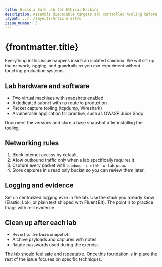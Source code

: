 ```yaml
---
title: Build a Safe Lab for Ethical Hacking
description: Assemble disposable targets and controlled tooling before you run your first exploit.
layout: ../../layouts/Article.astro
issue_number: 3
---
```



# {frontmatter.title}

<FancyParagraph>
Everything in this issue happens inside an isolated sandbox. We will set up the network, logging,
and guardrails so you can experiment without touching production systems.
</FancyParagraph>

## Lab hardware and software

* Two virtual machines with snapshots enabled
* A dedicated subnet with no route to production
* Packet capture tooling (tcpdump, Wireshark)
* A vulnerable application for practice, such as OWASP Juice Shop

Document the versions and store a base snapshot after installing the tooling.

## Networking rules

1. Block internet access by default.
2. Allow outbound traffic only when a lab specifically requires it.
3. Capture every packet with `tcpdump -i eth0 -w lab.pcap`.
4. Store captures in a read only bucket so you can review them later.

## Logging and evidence

Set up centralized logging even in the lab. Use the stack you already know (Elastic, Loki, or plain text shipped with Fluent Bit). The point is to practice triage with real evidence.

## Clean up after each lab

* Revert to the base snapshot.
* Archive payloads and captures with notes.
* Rotate passwords used during the exercise.

The lab should feel safe and repeatable. Once this foundation is in place the rest of the issue focuses on specific techniques.

